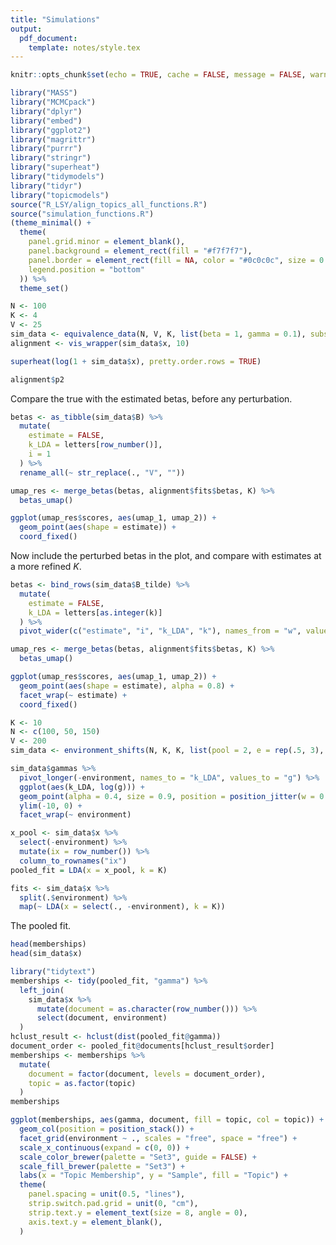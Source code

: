 ```yaml
---
title: "Simulations"
output:
  pdf_document:
    template: notes/style.tex
---
```


```r
knitr::opts_chunk$set(echo = TRUE, cache = FALSE, message = FALSE, warning = FALSE, fig.width = 5, fig.height = 2)
```

```r
library("MASS")
library("MCMCpack")
library("dplyr")
library("embed")
library("ggplot2")
library("magrittr")
library("purrr")
library("stringr")
library("superheat")
library("tidymodels")
library("tidyr")
library("topicmodels")
source("R_LSY/align_topics_all_functions.R")
source("simulation_functions.R")
(theme_minimal() + 
  theme(
    panel.grid.minor = element_blank(),
    panel.background = element_rect(fill = "#f7f7f7"),
    panel.border = element_rect(fill = NA, color = "#0c0c0c", size = 0.6),
    legend.position = "bottom"
  )) %>%
  theme_set()
```

```r
N <- 100
K <- 4
V <- 25
sim_data <- equivalence_data(N, V, K, list(beta = 1, gamma = 0.1), subset_size = 4)
alignment <- vis_wrapper(sim_data$x, 10)
```

```r
superheat(log(1 + sim_data$x), pretty.order.rows = TRUE)
```

```r
alignment$p2
```

Compare the true with the estimated betas, before any perturbation.

```r
betas <- as_tibble(sim_data$B) %>%
  mutate(
    estimate = FALSE,
    k_LDA = letters[row_number()],
    i = 1
  ) %>%
  rename_all(~ str_replace(., "V", ""))

umap_res <- merge_betas(betas, alignment$fits$betas, K) %>%
  betas_umap()
```

```r
ggplot(umap_res$scores, aes(umap_1, umap_2)) +
  geom_point(aes(shape = estimate)) +
  coord_fixed()
```

Now include the perturbed betas in the plot, and compare with estimates at a
more refined $K$.

```r
betas <- bind_rows(sim_data$B_tilde) %>%
  mutate(
    estimate = FALSE,
    k_LDA = letters[as.integer(k)]
  ) %>%
  pivot_wider(c("estimate", "i", "k_LDA", "k"), names_from = "w", values_from = "b")

umap_res <- merge_betas(betas, alignment$fits$betas, K) %>%
  betas_umap()
```

```r
ggplot(umap_res$scores, aes(umap_1, umap_2)) +
  geom_point(aes(shape = estimate), alpha = 0.8) +
  facet_wrap(~ estimate) +
  coord_fixed()
```

```r
K <- 10
N <- c(100, 50, 150)
V <- 200
sim_data <- environment_shifts(N, K, K, list(pool = 2, e = rep(.5, 3), beta = 1))

sim_data$gammas %>%
  pivot_longer(-environment, names_to = "k_LDA", values_to = "g") %>%
  ggplot(aes(k_LDA, log(g))) +
  geom_point(alpha = 0.4, size = 0.9, position = position_jitter(w = 0.1)) +
  ylim(-10, 0) +
  facet_wrap(~ environment)
```

```r
x_pool <- sim_data$x %>%
  select(-environment) %>%
  mutate(ix = row_number()) %>%
  column_to_rownames("ix")
pooled_fit = LDA(x = x_pool, k = K)
```

```r
fits <- sim_data$x %>%
  split(.$environment) %>%
  map(~ LDA(x = select(., -environment), k = K))
```
The pooled fit.
```r
head(memberships)
head(sim_data$x)
```

```r
library("tidytext")
memberships <- tidy(pooled_fit, "gamma") %>%
  left_join(
    sim_data$x %>%
      mutate(document = as.character(row_number())) %>%
      select(document, environment)
  )
hclust_result <- hclust(dist(pooled_fit@gamma))
document_order <- pooled_fit@documents[hclust_result$order]
memberships <- memberships %>%
  mutate(
    document = factor(document, levels = document_order),
    topic = as.factor(topic)
  )
memberships
```

```r
ggplot(memberships, aes(gamma, document, fill = topic, col = topic)) +
  geom_col(position = position_stack()) +
  facet_grid(environment ~ ., scales = "free", space = "free") +
  scale_x_continuous(expand = c(0, 0)) +
  scale_color_brewer(palette = "Set3", guide = FALSE) +
  scale_fill_brewer(palette = "Set3") +
  labs(x = "Topic Membership", y = "Sample", fill = "Topic") +
  theme(
    panel.spacing = unit(0.5, "lines"),
    strip.switch.pad.grid = unit(0, "cm"),
    strip.text.y = element_text(size = 8, angle = 0),
    axis.text.y = element_blank(),
  )
```

